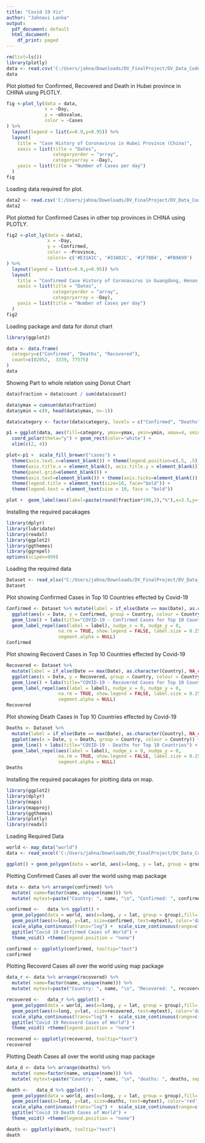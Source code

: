 ---
title: "Covid 19 Viz"
author: "Jahnavi Lanka"
output:
  pdf_document: default
  html_document:
    df_print: paged
---


```{r}
rm(list=ls())
library(plotly)
data <- read.csv('C:/Users/jahna/Downloads/DV_FinalProject/DV_Data_Code/hubei.csv')
data
```

Plot plotted for Confirmed, Recovered and Death in Hubei province in CHINA uisng PLOTLY.

```{r}
fig <-plot_ly(data = data, 
              x = ~Day, 
              y = ~obsvalue,
              color = ~Cases
) %>% 
  layout(legend = list(x=0.9,y=0.95)) %>% 
  layout(
    title = "Case History of Coronavirus in Hubei Province (China)",
    xaxis = list(title = "Dates",
                 categoryorder = "array",
                 categoryarray = ~Day),
    yaxis = list(title = "Number of Cases per day")
  )
fig
```

Loading data required for plot.

```{r}
data2 <- read.csv('C:/Users/jahna/Downloads/DV_FinalProject/DV_Data_Code/province.csv')
data2
```

Plot plotted for Confirmed Cases in other top provinces in CHINA using PLOTLY.

```{r}
fig2 <-plot_ly(data = data2, 
               x = ~Day, 
               y = ~Confirmed,
               color = ~Province,
               colors= c('#E31A1C', '#33A02C', '#1F78B4', '#FB9A99')
) %>% 
  layout(legend = list(x=0.9,y=0.95)) %>% 
  layout(
    title = "Confirmed Case History of Coronavirus in Guangdong, Henan, Hunan and	Zhejiang Provinces (China)",
    xaxis = list(title = "Dates",
                 categoryorder = "array",
                 categoryarray = ~Day),
    yaxis = list(title = "Number of Cases per day")
  )
fig2
```

Loading package and data for donut chart

```{r}
library(ggplot2)

data <- data.frame(
  category=c("Confirmed", "Deaths", "Recovered"),
  count=c(82052,  3339, 77575)
)
data
```

Showing Part to whole relation using Donut Chart

```{r}
data$fraction = data$count / sum(data$count)

data$ymax = cumsum(data$fraction)
data$ymin = c(0, head(data$ymax, n=-1))

data$category <- factor(data$category, levels = c("Confirmed", "Deaths", "Recovered"))

p1 = ggplot(data, aes(fill=category, ymax=ymax, ymin=ymin, xmax=4, xmin=3)) +
  coord_polar(theta="y") + geom_rect(color='white') +
  xlim(c(2, 4))

plot<-p1 +  scale_fill_brewer("cases") +
  theme(axis.text.x=element_blank()) + theme(legend.position=c(.5, .5)) + ggtitle("Covid-19 Cases in China") +
  theme(axis.title.x = element_blank(), axis.title.y = element_blank())+
  theme(panel.grid=element_blank()) +
  theme(axis.text=element_blank()) + theme(axis.ticks=element_blank()) +
  theme(legend.title = element_text(size=10, face="bold")) +
  theme(legend.text = element_text(size = 10, face = "bold"))

plot +  geom_label(aes(label=paste(round(fraction*100,2),"%"),x=3.5,y=(ymin+ymax)/2),inherit.aes = TRUE, show.legend = FALSE)
```

Installing the required pacakages

```{r}

library(dplyr)
library(lubridate)
library(readxl)
library(ggplot2)
library(ggthemes)
library(ggrepel)
options(scipen=999)
```

Loading the required data

```{r}

Dataset <- read_xlsx("C:/Users/jahna/Downloads/DV_FinalProject/DV_Data_Code/covid.xlsx")
Dataset
```

Plot showing Confirmed Cases in Top 10 Countries effected by Covid-19

```{r}

Confirmed <- Dataset %>% mutate(label = if_else(Date == max(Date), as.character(Country), NA_character_)) %>%
  ggplot(aes(x = Date, y = Confirmed, group = Country, colour = Country)) + 
  geom_line() + labs(title="COVID-19 - Confirmed Cases for Top 10 Countries") + theme_clean() +
  geom_label_repel(aes(label = label), nudge_x = 0, nudge_y = 0, 
                   na.rm = TRUE, show.legend = FALSE, label.size = 0.25, force=2,
                   segment.alpha = NULL)
Confirmed
```

Plot showing Recoverd Cases in Top 10 Countries effected by Covid-19

```{r}
Recovered <- Dataset %>%
  mutate(label = if_else(Date == max(Date), as.character(Country), NA_character_)) %>%
  ggplot(aes(x = Date, y = Recovered, group = Country, colour = Country)) + 
  geom_line() + labs(title="COVID-19 - Recovered Cases for Top 10 Countries") + theme_clean() +
  geom_label_repel(aes(label = label), nudge_x = 0, nudge_y = 0, 
                   na.rm = TRUE, show.legend = FALSE, label.size = 0.25, force=2, 
                   segment.alpha = NULL)
Recovered
```

Plot showing Death Cases in Top 10 Countries effected by Covid-19

```{r}

Deaths <- Dataset %>%
  mutate(label = if_else(Date == max(Date), as.character(Country), NA_character_)) %>%
  ggplot(aes(x = Date, y = Death, group = Country, colour = Country)) + 
  geom_line() + labs(title="COVID-19 - Deaths for Top 10 Countries") + theme_clean() +
  geom_label_repel(aes(label = label), nudge_x = 0, nudge_y = 0, 
                   na.rm = TRUE, show.legend = FALSE, label.size = 0.25, force=2,
                   segment.alpha = NULL)
Deaths
```

Installing the required pacakages for plotting data on map.

```{r}
library(ggplot2)
library(dplyr)
library(maps)
library(mapproj)
library(ggthemes)
library(plotly)
library(readxl)
```

Loading Required Data

```{r}

world <- map_data("world")
data <- read_excel('C:/Users/jahna/Downloads/DV_FinalProject/DV_Data_Code/world_updated.xlsx')

ggplot() + geom_polygon(data = world, aes(x=long, y = lat, group = group),alpha=0.3)+theme_void()
```

Plotting Confirmed Cases all over the world using map package

```{r}
data <- data %>% arrange(confirmed) %>%
  mutate( name=factor(name, unique(name))) %>%
  mutate( mytext=paste("Country: ", name, "\n", "Confirmed: ", confirmed, sep=""))

confirmed <-   data %>% ggplot() +
  geom_polygon(data = world, aes(x=long, y = lat, group = group),fill='light grey', color='grey',alpha=0.6) +
  geom_point(aes(x=long, y=lat, size=confirmed, text=mytext), color='dark blue',alpha= 0.3) +
  scale_alpha_continuous(trans="log") +  scale_size_continuous(range=c(1,15)) + 
  ggtitle("Covid 19 Confirmed Cases of World") + 
  theme_void() +theme(legend.position = "none")

confirmed <- ggplotly(confirmed, tooltip="text")
confirmed
```

Plotting Recoverd Cases all over the world using map package

```{r}

data_r <- data %>% arrange(recovered) %>%
  mutate( name=factor(name, unique(name))) %>%
  mutate( mytext=paste("Country: ", name, "\n", "Recovered: ", recovered, sep=""))

recovered <-   data_r %>% ggplot() +
  geom_polygon(data = world, aes(x=long, y = lat, group = group),fill='light grey', color='grey',alpha=0.6) +
  geom_point(aes(x=long, y=lat, size=recovered, text=mytext), color='dark green',alpha= 0.3)+
  scale_alpha_continuous(trans="log") +  scale_size_continuous(range=c(1,15)) + 
  ggtitle("Covid 19 Recoverd Cases of World") + 
  theme_void() +theme(legend.position = "none")

recovered <- ggplotly(recovered, tooltip="text")
recovered
```

Plotting Death Cases all over the world using map package

```{r}
data_d <- data %>% arrange(deaths) %>%
  mutate( name=factor(name, unique(name))) %>%
  mutate( mytext=paste("Country: ", name, "\n", "deaths: ", deaths, sep=""))

death <-   data_d %>% ggplot() +
  geom_polygon(data = world, aes(x=long, y = lat, group = group),fill='light grey', color='grey',alpha=0.6) +
  geom_point(aes(x=long, y=lat, size=deaths, text=mytext), color='red',alpha= 0.3)+
  scale_alpha_continuous(trans="log") +  scale_size_continuous(range=c(1,15)) + 
  ggtitle("Covid 19 Death Cases of World") + 
  theme_void() +theme(legend.position = "none")

death <- ggplotly(death, tooltip="text")
death
```